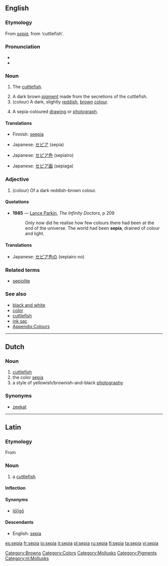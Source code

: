 {{wikipedia}}
==English==

===Etymology===
From {{etyl|la}} ''[[#Latin|sepia]]'', from {{etyl|grc}} '''{{polytonic|[[σηπία]]}}''' ‘cuttlefish’.

===Pronunciation===
* {{IPA|/ˈsiːpɪə/}}
* {{rhymes|iːpiə}}

===Noun===
{{en-noun}}

# {{archaic}} The [[cuttlefish]].
# A dark brown [[pigment]] made from the secretions of the cuttlefish.
# (colour) A dark, slightly [[red]]dish, [[brown]] [[color|colour]].
#: {{colour panel|704214}}
# A sepia-coloured [[drawing]] or [[photograph]].

====Translations====

{{trans-top|cuttlefish}}
* Finnish: [[seepia]]
{{trans-mid}}
{{trans-bottom}}

{{trans-top|pigment}}
* Japanese: [[セピア]] (sepia)
{{trans-mid}}
{{trans-bottom}}

{{trans-top|colour}}
* Japanese: [[セピア色]] (sepiairo)
{{trans-mid}}
{{trans-bottom}}

{{trans-top|drawing}}
* Japanese: [[セピア画]] (sepiaga)
{{trans-mid}}
{{trans-bottom}}

===Adjective===
{{en-adj}}

# (colour) Of a dark reddish-brown colour.

====Quotations====
* '''1985''' — [[w:Lance Parkin|Lance Parkin]], ''The Infinity Doctors'', p 209
*: Only now did he realise how few colours there had been at the end of the universe.  The world had been '''sepia''', drained of colour and light.

====Translations====
{{trans-top|colour}}
* Japanese: [[セピア色]]の (sepiairo no)
{{trans-mid}}
{{trans-bottom}}

===Related terms===
* [[sepiolite]]

===See also===
* [[black and white]]
* [[color]]
* [[cuttlefish]]
* [[ink sac]]
* [[Appendix:Colours]]

[[Category:Browns]]
[[Category:Colors]]
[[Category:Mollusks]]
[[Category:Pigments]]

----

==Dutch==
{{wikipedia|lang=nl}}

===Noun===
{{infl|nl|noun}}
# [[cuttlefish]]
# the color [[sepia#English|sepia]]
# a style of yellowish/brownish-and-black [[photography]]

===Synonyms===
* {{sense|cuttlefish}} [[zeekat]]

[[Category:nl:Mollusks]]

----

==Latin==

===Etymology===
From {{etyl|grc}} {{term|σηπία||tr=sēpia|lang=grc|sc=polytonic}}

===Noun===
{{la-noun|sēpia|sepiae|sēpiae|f|first}}

# a [[cuttlefish]]

====Inflection====
{{la-decl-1st|sepi|sēpi}}

====Synonyms====
* {{sense|cuttlefish}} [[loligo#Latin|lōlīgō]]

====Descendants====
* English: [[#English|sepia]]

[[es:sepia]]
[[fr:sepia]]
[[io:sepia]]
[[it:sepia]]
[[pl:sepia]]
[[ru:sepia]]
[[fi:sepia]]
[[ta:sepia]]
[[vi:sepia]]